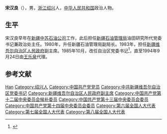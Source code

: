 '''宋汉良'''（{{bd|1934年||2000年|catIdx=}}），男，[[浙江|浙江]][[绍兴|绍兴]]人，[[中华人民共和国|中华人民共和国]]政治人物。

== 生平 ==
宋汉良早年在[[新疆中苏石油公司|新疆中苏石油公司]]工作，此后担任[[新疆石油管理局|新疆石油管理局]]油田研究所代党委书记兼政治处主任。1980年，升任新疆石油管理局副局长。1983年，担任[[新疆维吾尔自治区人民政府|新疆维吾尔自治区人民政府]]副主席。1985年10月，改任自治区党委书记<ref>{{cite news|title=中共新疆维吾尔族自治区历任书记|url=http://news.ifeng.com/history/zhongguoxiandaishi/detail_2010_04/24/850244_5.shtml|accessdate=2012-02-11|newspaper=凤凰网|archive-date=2011-01-25|archive-url=https://web.archive.org/web/20110125114615/http://news.ifeng.com/history/zhongguoxiandaishi/detail_2010_04/24/850244_5.shtml|dead-url=no}}</ref>，直至1994年9月24日由[[王乐泉|王乐泉]]代理。

==参考文献==
{{reflist}}

{{中华人民共和国新疆维吾尔自治区正职领导人}}

{{Authority control}}
{{DEFAULTSORT:Song}}
[[Category:宋姓|Han]]
[[Category:绍兴人|Category:绍兴人]]
[[Category:中国共产党党员|Category:中国共产党党员]]
[[Category:中共新疆维吾尔自治区党委书记|Category:中共新疆维吾尔自治区党委书记]]
[[Category:新疆维吾尔自治区人民政府副主席|Category:新疆维吾尔自治区人民政府副主席]]
[[Category:中国共产党第十二届中央委员会候补委员|Category:中国共产党第十二届中央委员会候补委员]]
[[Category:中国共产党第十三届中央委员会委员|Category:中国共产党第十三届中央委员会委员]]
[[Category:中国共产党第十四届中央委员会委员|Category:中国共产党第十四届中央委员会委员]]
[[Category:第六届全国人大代表|Category:第六届全国人大代表]]
[[Category:第七届全国人大代表|Category:第七届全国人大代表]]
[[Category:第八届全国人大代表|Category:第八届全国人大代表]]

{{中国政治人物小作品}}